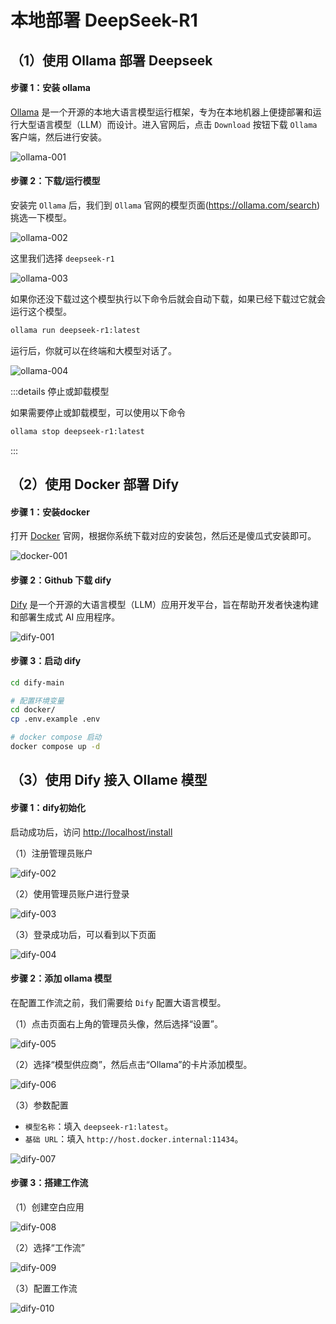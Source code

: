 # 本地部署 DeepSeek-R1



## （1）使用 Ollama 部署 Deepseek

#### 步骤 1：安装 ollama

[Ollama](https://ollama.com/) 是一个开源的本地大语言模型运行框架，专为在本地机器上便捷部署和运行大型语言模型（LLM）而设计。进入官网后，点击 `Download` 按钮下载 `Ollama` 客户端，然后进行安装。

![ollama-001](/images/ai/ollama-001.png)

#### 步骤 2：下载/运行模型

安装完 `Ollama` 后，我们到 `Ollama` 官网的模型页面(https://ollama.com/search)挑选一下模型。

![ollama-002](/images/ai/ollama-002.png)

这里我们选择 `deepseek-r1`

![ollama-003](/images/ai/ollama-003.png)

如果你还没下载过这个模型执行以下命令后就会自动下载，如果已经下载过它就会运行这个模型。

```bash
ollama run deepseek-r1:latest
```

运行后，你就可以在终端和大模型对话了。

![ollama-004](/images/ai/ollama-004.png)

:::details 停止或卸载模型

如果需要停止或卸载模型，可以使用以下命令

```bash
ollama stop deepseek-r1:latest
```

:::

## （2）使用 Docker 部署 Dify

#### 步骤 1：安装docker

打开 [Docker](https://www.docker.com/) 官网，根据你系统下载对应的安装包，然后还是傻瓜式安装即可。

![docker-001](/images/ai/docker-001.png)

#### 步骤 2：Github 下载 dify

[Dify](https://github.com/langgenius/dify) 是一个开源的大语言模型（LLM）应用开发平台，旨在帮助开发者快速构建和部署生成式 AI 应用程序。

![dify-001](/images/ai/dify-001.png)

#### 步骤 3：启动 dify

```bash
cd dify-main

# 配置环境变量
cd docker/
cp .env.example .env

# docker compose 启动
docker compose up -d
```



## （3）使用 Dify 接入 Ollame 模型

#### 步骤 1：dify初始化

启动成功后，访问 [http://localhost/install](http://localhost/install) 

（1）注册管理员账户

![dify-002](/images/ai/dify-002.png)

（2）使用管理员账户进行登录

![dify-003](/images/ai/dify-003.png)

（3）登录成功后，可以看到以下页面

![dify-004](/images/ai/dify-004.png)

#### 步骤 2：添加 ollama 模型

在配置工作流之前，我们需要给 `Dify` 配置大语言模型。

（1）点击页面右上角的管理员头像，然后选择“设置”。

![dify-005](/images/ai/dify-005.png)

（2）选择“模型供应商”，然后点击“Ollama”的卡片添加模型。

![dify-006](/images/ai/dify-006.png)

（3）参数配置

- `模型名称`：填入 `deepseek-r1:latest`。
- `基础 URL`：填入 `http://host.docker.internal:11434`。

![dify-007](/images/ai/dify-007.png)

#### 步骤 3：搭建工作流

（1）创建空白应用

![dify-008](/images/ai/dify-008.png)

（2）选择“工作流”

![dify-009](/images/ai/dify-009.png)

（3）配置工作流

![dify-010](/images/ai/dify-010.png)

